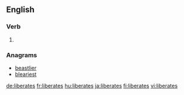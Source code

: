 ==English==

===Verb===
{{head|en|verb form}}

# {{en-third-person singular of|liberate}}

===Anagrams===
* [[beastlier#English|beastlier]]
* [[bleariest#English|bleariest]]

[[de:liberates]]
[[fr:liberates]]
[[hu:liberates]]
[[ja:liberates]]
[[fi:liberates]]
[[vi:liberates]]